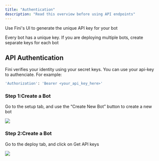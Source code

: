 ```yaml
---
title: "Authentication"
description: "Read this overview before using API endpoints"
---
```


Use Fini's UI to generate the unique API key for your bot

<Note>Every bot has a unique key. If you are deploying multiple bots, create separate keys for each bot</Note>

## API Authentication

Fini verifies your identity using your secret keys. You can use your api-key to authenciate. For example:


```bash
'Authorization': 'Bearer <your_api_key_here>'
```


### Step 1:Create a Bot

Go to the setup tab, and use the “Create New Bot” button to create a new bot

<Frame caption="Create the Bot you want to deploy">
  <img src="/api-reference/create_bot.png" />
</Frame>

### Step 2:Create a Bot

Go to the deploy tab, and click on Get API keys

<Frame caption="Get API keys to deploy your bot">
  <img src="/api-reference/get-api-key.png" />
</Frame>
